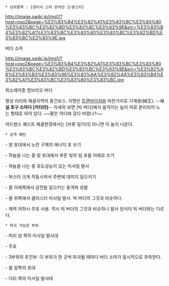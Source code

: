  * 상위항목 : [판타시 스타 온라인 2/몬스터]

http://image.swiki.jp/img1/?host=pso2&page=%E3%83%B4%E3%82%A1%E3%83%BC%E3%83%80%E3%83%BC%E3%82%BD%E3%83%BC%E3%83%9E&src=%E3%83%B4%E3%82%A1%E3%83%BC%E3%83%80%E3%83%BC%E3%82%BD%E3%83%BC%E3%83%9E.jpg

버더 소마

http://image.swiki.jp/img1/?host=pso2&page=%E3%83%B4%E3%82%A1%E3%83%BC%E3%83%80%E3%83%BC%E3%82%BD%E3%83%BC%E3%83%9E&src=%E3%82%A8%E3%83%B3%E3%83%96%E3%83%AA%E3%82%AA%E3%83%B4%E3%82%A1%E3%83%BC%E3%83%80%E3%83%BC.jpg

희소레어종 엠브리오 버더

행성 리리파 채굴지역의 중간보스. 이명은 [[트랜마이저]]와 마찬가지로 기계왕(械王). --'''사실 호구 소마다 [카더라]'''--
자세히 보면 [빅 버더]에서 움직이는 놈이 따로 분리되어 노는 형태로 되어 있다. ~~팔은 어디에 갖다 버렸나?~~

어드밴스 퀘스트 채굴현장에서는 [브류 링가더] 아니면 이 놈이 나온다.

 * 공격 패턴

- 양 포대에서 노란 구체의 에너지 포 쏘기

- 하늘을 나는 중 양 포대에서 푸른 빛의 빔 포를 아래로 쏘기

- 하늘을 나는 중 유도성능이 있는 미사일 발사

- 부스터 크게 작동시켜서 주변에 데미지 일으키기

- 몸 아래쪽에서 감전을 일으키는 충격파 유발

- 몸 위쪽에서 클러스터 미사일 발사. 빅 버더의 그것과 비슷하다.

- 체력 저하시 주포 사용. 역시 빅 버더의 그것과 비슷하나 발사 방식이 빅 버더와는 다르다.

 * 파괴 가능한 부위

- 머리 양 쪽의 미사일 발사대

- 주포

- 3부위의 추진부. 이 부위가 한 곳씩 파괴될 때마다 버더 소마가 일시적으로 추락한다.

- 몸 앞쪽의 포대

- 다리 쪽의 미사일 발사대
